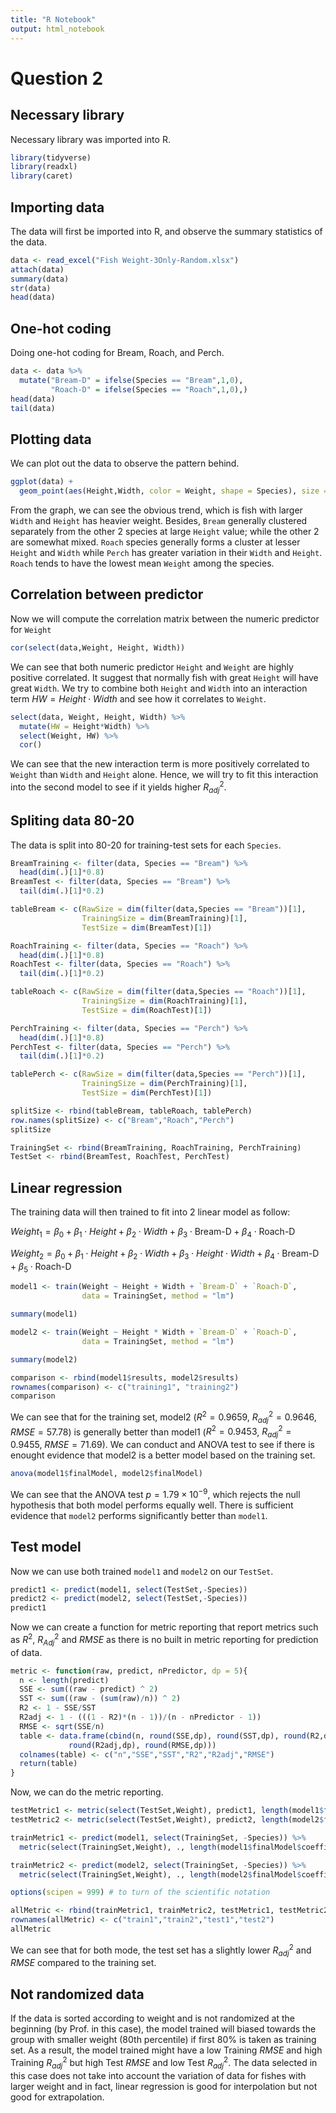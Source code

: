 ```yaml
---
title: "R Notebook"
output: html_notebook
---
```


# Question 2

## Necessary library

Necessary library was imported into R.

```r
library(tidyverse)
library(readxl)
library(caret)
```

## Importing data

The data will first be imported into R, and observe the summary statistics of the data.

```r
data <- read_excel("Fish Weight-3Only-Random.xlsx")
attach(data)
summary(data)
str(data)
head(data)
```

## One-hot coding

Doing one-hot coding for Bream, Roach, and Perch.

```r
data <- data %>% 
  mutate("Bream-D" = ifelse(Species == "Bream",1,0),
         "Roach-D" = ifelse(Species == "Roach",1,0),)
head(data)
tail(data)
```

## Plotting data

We can plot out the data to observe the pattern behind.

```r
ggplot(data) +
  geom_point(aes(Height,Width, color = Weight, shape = Species), size = 4)
```

From the graph, we can see the obvious trend, which is fish with larger `Width` and `Height` has heavier weight. Besides, `Bream` generally clustered separately from the other 2 species at large `Height` value; while the other 2 are somewhat mixed. `Roach` species generally forms a cluster at lesser `Height` and `Width` while `Perch` has greater variation in their `Width` and `Height`. `Roach` tends to have the lowest mean `Weight` among the species.

## Correlation between predictor

Now we will compute the correlation matrix between the numeric predictor for `Weight`

```r
cor(select(data,Weight, Height, Width))
```

We can see that both numeric predictor `Height` and `Weight` are highly positive correlated. It suggest that normally fish with great `Height` will have great `Width`. We try to combine both `Height` and `Width` into an interaction term $HW = Height\cdot Width$ and see how it correlates to `Weight`.

```r
select(data, Weight, Height, Width) %>% 
  mutate(HW = Height*Width) %>% 
  select(Weight, HW) %>% 
  cor()
```

We can see that the new interaction term is more positively correlated to `Weight` than `Width` and `Height` alone. Hence, we will try to fit this interaction into the second model to see if it yields higher $R^2_{adj}$.

## Spliting data 80-20

The data is split into 80-20 for training-test sets for each `Species`.

```r
BreamTraining <- filter(data, Species == "Bream") %>% 
  head(dim(.)[1]*0.8)
BreamTest <- filter(data, Species == "Bream") %>% 
  tail(dim(.)[1]*0.2)

tableBream <- c(RawSize = dim(filter(data,Species == "Bream"))[1],
                TrainingSize = dim(BreamTraining)[1],
                TestSize = dim(BreamTest)[1])

RoachTraining <- filter(data, Species == "Roach") %>% 
  head(dim(.)[1]*0.8)
RoachTest <- filter(data, Species == "Roach") %>% 
  tail(dim(.)[1]*0.2)

tableRoach <- c(RawSize = dim(filter(data,Species == "Roach"))[1],
                TrainingSize = dim(RoachTraining)[1],
                TestSize = dim(RoachTest)[1])

PerchTraining <- filter(data, Species == "Perch") %>% 
  head(dim(.)[1]*0.8)
PerchTest <- filter(data, Species == "Perch") %>% 
  tail(dim(.)[1]*0.2)

tablePerch <- c(RawSize = dim(filter(data,Species == "Perch"))[1],
                TrainingSize = dim(PerchTraining)[1],
                TestSize = dim(PerchTest)[1])

splitSize <- rbind(tableBream, tableRoach, tablePerch)  
row.names(splitSize) <- c("Bream","Roach","Perch")
splitSize

TrainingSet <- rbind(BreamTraining, RoachTraining, PerchTraining)
TestSet <- rbind(BreamTest, RoachTest, PerchTest)
```

## Linear regression

The training data will then trained to fit into 2 linear model as follow:

$Weight_1 = \beta_0 + \beta_1\cdot Height+\beta_2\cdot Width + \beta_3\cdot \mbox{Bream-D} + \beta_4\cdot\mbox{Roach-D}$

$Weight_2 = \beta_0 + \beta_1\cdot Height+\beta_2\cdot Width + \beta_3\cdot Height\cdot Width  +\beta_4\cdot \mbox{Bream-D} + \beta_5\cdot\mbox{Roach-D}$

```r
model1 <- train(Weight ~ Height + Width + `Bream-D` + `Roach-D`,
                data = TrainingSet, method = "lm")

summary(model1)

model2 <- train(Weight ~ Height * Width + `Bream-D` + `Roach-D`,
                data = TrainingSet, method = "lm")

summary(model2)

comparison <- rbind(model1$results, model2$results)
rownames(comparison) <- c("training1", "training2")
comparison
```

We can see that for the training set, model2 ($R^2=0.9659$, $R^2_{adj}=0.9646$, $RMSE=57.78$) is generally better than model1 ($R^2=0.9453$, $R^2_{adj}=0.9455$, $RMSE=71.69$). We can conduct and ANOVA test to see if there is enought evidence that model2 is a better model based on the training set.

```r
anova(model1$finalModel, model2$finalModel)
```

We can see that the ANOVA test $p=1.79\times 10^{-9}$, which rejects the null hypothesis that both model performs equally well. There is sufficient evidence that `model2` performs significantly better than `model1`.

## Test model

Now we can use both trained `model1` and `model2` on our `TestSet`.

```r
predict1 <- predict(model1, select(TestSet,-Species))
predict2 <- predict(model2, select(TestSet,-Species))
predict1
```

Now we can create a function for metric reporting that report metrics such as $R^2$, $R^2_{Adj}$ and $RMSE$ as there is no built in metric reporting for prediction of data.

```r
metric <- function(raw, predict, nPredictor, dp = 5){
  n <- length(predict)
  SSE <- sum((raw - predict) ^ 2)
  SST <- sum((raw - (sum(raw)/n)) ^ 2)
  R2 <- 1 - SSE/SST
  R2adj <- 1 - (((1 - R2)*(n - 1))/(n - nPredictor - 1))
  RMSE <- sqrt(SSE/n)
  table <- data.frame(cbind(n, round(SSE,dp), round(SST,dp), round(R2,dp),
             round(R2adj,dp), round(RMSE,dp)))
  colnames(table) <- c("n","SSE","SST","R2","R2adj","RMSE")
  return(table)
}
```

Now, we can do the metric reporting.

```r
testMetric1 <- metric(select(TestSet,Weight), predict1, length(model1$finalModel$coefficients)-1)
testMetric2 <- metric(select(TestSet,Weight), predict2, length(model2$finalModel$coefficients)-1)

trainMetric1 <- predict(model1, select(TrainingSet, -Species)) %>% 
  metric(select(TrainingSet,Weight), ., length(model1$finalModel$coefficients)-1)

trainMetric2 <- predict(model2, select(TrainingSet, -Species)) %>% 
  metric(select(TrainingSet,Weight), ., length(model2$finalModel$coefficients)-1)

options(scipen = 999) # to turn of the scientific notation

allMetric <- rbind(trainMetric1, trainMetric2, testMetric1, testMetric2)
rownames(allMetric) <- c("train1","train2","test1","test2")
allMetric
```

We can see that for both mode, the test set has a slightly lower $R^2_{adj}$ and $RMSE$ compared to the training set.

## Not randomized data

If the data is sorted according to weight and is not randomized at the beginning (by Prof. in this case), the model trained will biased towards the group with smaller weight (80th percentile) if first 80% is taken as training set. As a result, the model trained might have a low Training $RMSE$ and high Training $R^2_{adj}$ but high Test $RMSE$ and low Test $R^2_{adj}$. The data selected in this case does not take into account the variation of data for fishes with larger weight and in fact, linear regression is good for interpolation but not good for extrapolation.  





